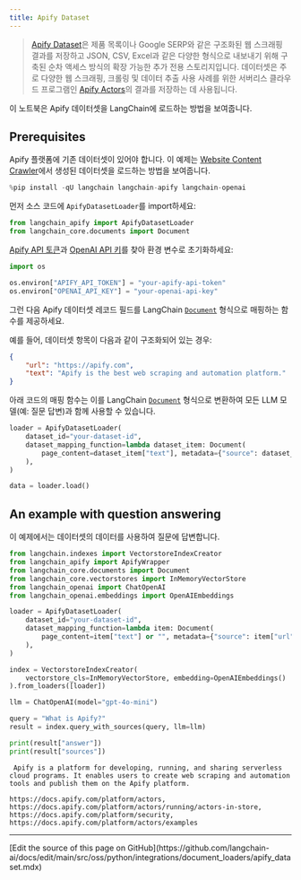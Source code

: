```yaml
---
title: Apify Dataset
---
```


>[Apify Dataset](https://docs.apify.com/platform/storage/dataset)은 제품 목록이나 Google SERP와 같은 구조화된 웹 스크래핑 결과를 저장하고 JSON, CSV, Excel과 같은 다양한 형식으로 내보내기 위해 구축된 순차 액세스 방식의 확장 가능한 추가 전용 스토리지입니다. 데이터셋은 주로 다양한 웹 스크래핑, 크롤링 및 데이터 추출 사용 사례를 위한 서버리스 클라우드 프로그램인 [Apify Actors](https://apify.com/store)의 결과를 저장하는 데 사용됩니다.

이 노트북은 Apify 데이터셋을 LangChain에 로드하는 방법을 보여줍니다.

## Prerequisites

Apify 플랫폼에 기존 데이터셋이 있어야 합니다. 이 예제는 [Website Content Crawler](https://apify.com/apify/website-content-crawler)에서 생성된 데이터셋을 로드하는 방법을 보여줍니다.

```python
%pip install -qU langchain langchain-apify langchain-openai
```

먼저 소스 코드에 `ApifyDatasetLoader`를 import하세요:

```python
from langchain_apify import ApifyDatasetLoader
from langchain_core.documents import Document
```

[Apify API 토큰](https://console.apify.com/account/integrations)과 [OpenAI API 키](https://platform.openai.com/account/api-keys)를 찾아 환경 변수로 초기화하세요:

```python
import os

os.environ["APIFY_API_TOKEN"] = "your-apify-api-token"
os.environ["OPENAI_API_KEY"] = "your-openai-api-key"
```

그런 다음 Apify 데이터셋 레코드 필드를 LangChain [`Document`](https://reference.langchain.com/python/langchain_core/documents/#langchain_core.documents.base.Document) 형식으로 매핑하는 함수를 제공하세요.

예를 들어, 데이터셋 항목이 다음과 같이 구조화되어 있는 경우:

```json
{
    "url": "https://apify.com",
    "text": "Apify is the best web scraping and automation platform."
}
```

아래 코드의 매핑 함수는 이를 LangChain [`Document`](https://reference.langchain.com/python/langchain_core/documents/#langchain_core.documents.base.Document) 형식으로 변환하여 모든 LLM 모델(예: 질문 답변)과 함께 사용할 수 있습니다.

```python
loader = ApifyDatasetLoader(
    dataset_id="your-dataset-id",
    dataset_mapping_function=lambda dataset_item: Document(
        page_content=dataset_item["text"], metadata={"source": dataset_item["url"]}
    ),
)
```

```python
data = loader.load()
```

## An example with question answering

이 예제에서는 데이터셋의 데이터를 사용하여 질문에 답변합니다.

```python
from langchain.indexes import VectorstoreIndexCreator
from langchain_apify import ApifyWrapper
from langchain_core.documents import Document
from langchain_core.vectorstores import InMemoryVectorStore
from langchain_openai import ChatOpenAI
from langchain_openai.embeddings import OpenAIEmbeddings
```

```python
loader = ApifyDatasetLoader(
    dataset_id="your-dataset-id",
    dataset_mapping_function=lambda item: Document(
        page_content=item["text"] or "", metadata={"source": item["url"]}
    ),
)
```

```python
index = VectorstoreIndexCreator(
    vectorstore_cls=InMemoryVectorStore, embedding=OpenAIEmbeddings()
).from_loaders([loader])
```

```python
llm = ChatOpenAI(model="gpt-4o-mini")
```

```python
query = "What is Apify?"
result = index.query_with_sources(query, llm=llm)
```

```python
print(result["answer"])
print(result["sources"])
```

```output
 Apify is a platform for developing, running, and sharing serverless cloud programs. It enables users to create web scraping and automation tools and publish them on the Apify platform.

https://docs.apify.com/platform/actors, https://docs.apify.com/platform/actors/running/actors-in-store, https://docs.apify.com/platform/security, https://docs.apify.com/platform/actors/examples
```

---

<Callout icon="pen-to-square" iconType="regular">
  [Edit the source of this page on GitHub](https://github.com/langchain-ai/docs/edit/main/src/oss/python/integrations/document_loaders/apify_dataset.mdx)
</Callout>
